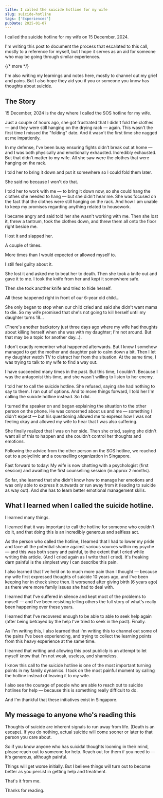 ```yaml
---
title: I called the suicide hotline for my wife
slug: suicide-hotline
tags: ['Experiences']
pubDate: 2025-01-07
---
```


I called the suicide hotline for my wife on 15 December, 2024.

I'm writing this post to document the process that escalated to this call, mostly to a reference for myself, but I hope it serves as an aid for someone who may be going through similar experiences.

{/* more */}

I'm also writing my learnings and notes here, mostly to channel out my grief and pains. But I also hope they aid you if you or someone you know has thoughts about suicide.

## The Story

15 December, 2024 is the day where I called the SOS hotline for my wife.

Just a couple of hours ago, she got frustrated that I didn't fold the clothes — and they were still hanging on the drying rack — again. This wasn't the first time I missed the "folding" date. And it wasn't the first time she nagged at me impatiently.

In my defense, I've been busy ensuring fights didn't break out at home — and I was both physically and emotionally exhausted. Incredibly exhausted. But that didn't matter to my wife. All she saw were the clothes that were hanging on the rack.

I told her to bring it down and put it somewhere so I could fold them later.

She said no because I won't do that.

I told her to work with me — to bring it down now, so she could hang the clothes she needed to hang — but she didn't hear me. She was focused on the fact that the clothes were still hanging on the rack. And how I am unable to keep my promises regarding anything related to housework.

I became angry and said told her she wasn't working with me. Then she lost it, threw a tantrum, took the clothes down, and threw them all onto the floor right beside me.

I lost it and slapped her.

A couple of times.

More times than I would expected or allowed myself to.

I still feel guilty about it.

She lost it and asked me to beat her to death. Then she took a knife out and gave it to me. I took the knife from her and kept it somewhere safe.

Then she took another knife and tried to hide herself.

All these happened right in front of our 6-year old child...

She only began to stop when our child cried and said she didn't want mama to die. So my wife promised that she's not going to kill herself until my daughter turns 18...

(There's another backstory just three days ago where my wife had thoughts about killing herself when she was with my daughter; I'm not around. But that may be a topic for another day...).

I don't exactly remember what happened afterwards. But I know I somehow managed to get the mother and daughter pair to calm down a bit. Then I let my daughter watch TV to distract her from the situation. At the same time, I was trying to talk to my wife to find a way out.

I have succeeded many times in the past. But this time, I couldn't. Because I was the antagonist this time, and she wasn't willing to listen to her enemy.

I told her to call the suicide hotline. She refused, saying she had nothing to say to them. I ran out of options. And to move things forward, I told her I'm calling the suicide hotline instead. So I did.

I turned the speaker on and began explaining the situation to the other person on the phone. He was concerned about us and me — something I didn't expect — but his questioning allowed me to express how I was not feeling okay and allowed my wife to hear that I was also suffering.

She finally realized that I was on her side. Then she cried, saying she didn't want all of this to happen and she couldn't control her thoughts and emotions.

Following the advice from the other person on the SOS hotline, we reached out to a polyclinic and a counselling organization in Singapore.

Fast forward to today: My wife is now chatting with a psychologist (first session) and awaiting the first counselling session (in approx 2 months).

So far, she learned that she didn't know how to manage her emotions and was only able to express it outwards or run away from it (leading to suicide as way out). And she has to learn better emotional management skills.

## What I learned when I called the suicide hotline.

I learned many things.

I learned that it was important to call the hotline for someone who couldn't do it, and that doing this is an incredibly generous and selfless act.

As the person who called the hotline, I learned that I had to lower my pride and face all the potential shame against various sources within my psyche — and this was both scary and painful, to the extent that I cried while writing this article. (And I cried again as I write that I cried). It's freaking darn painful is the simplest way I can describe this pain.

I also learned that I've held on to much more pain than I thought — because my wife first expressed thoughts of suicide 10 years ago, and I've been keeping her in check since then. It worsened after giving birth (6 years ago) as there were more family issues she had to deal with.

I learned that I've suffered in silence and kept most of the problems to myself — and I've been resisting telling others the full story of what's really been happening over these years.

I learned that I've recovered enough to be able to able to seek help again (after being betrayed by the help I've tried to seek in the past). Finally.

As I'm writing this, I also learned that I'm writing this to channel out some of the pains I've been experiencing, and trying to collect the learning points from this heavy experience at the same time.

I learned that writing and allowing this post publicly is an attempt to let myself know that I'm not weak, useless, and shameless.

I know this call to the suicide hotline is one of the most important turning points in my family dynamics. I took on the most painful moment by calling the hotline instead of leaving it to my wife.

I also see the courage of people who are able to reach out to suicide hotlines for help — because this is something really difficult to do.

And I'm thankful that these initiatives exist in Singapore.

## My message to anyone who's reading this

Thoughts of suicide are inherent signals to run away from life. (Death is an escape). If you do nothing, actual suicide will come sooner or later to that person you care about.

So if you know anyone who has suicidal thoughts looming in their mind, please reach out to someone for help. Reach out for them if you need to — it's generous, although painful.

Things will get worse initially. But I believe things will turn out to become better as you persist in getting help and treatment.

That's it from me.

Thanks for reading.
